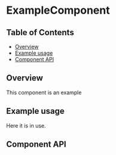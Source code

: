 
# ExampleComponent

## Table of Contents

- [Overview](#overview)
- [Example usage](#example-usage)
- [Component API](#component-api)

## Overview

This component is an example

## Example usage

Here it is in use.

<Preview>
  <Story
    id={getStorybookSlug(pkg, ExampleComponent.displayName, 'boxed-set')}
  />
</Preview>

## Component API

<Props />
